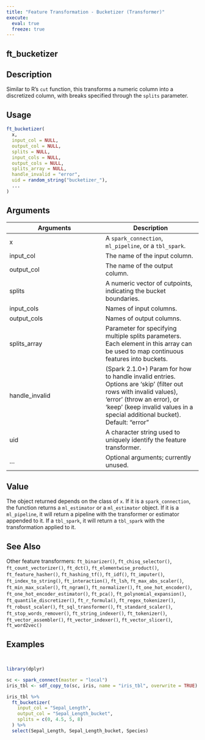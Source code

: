 ```yaml
---
title: "Feature Transformation - Bucketizer (Transformer)"
execute:
  eval: true
  freeze: true
---
```


## ft_bucketizer

## Description
Similar to R's `cut` function, this transforms a numeric column into a discretized column, with breaks specified through the `splits` parameter.


## Usage
```r
ft_bucketizer(
  x,
  input_col = NULL,
  output_col = NULL,
  splits = NULL,
  input_cols = NULL,
  output_cols = NULL,
  splits_array = NULL,
  handle_invalid = "error",
  uid = random_string("bucketizer_"),
  ...
)
```

## Arguments
|Arguments|Description|
|---|---|
| x | A `spark_connection`, `ml_pipeline`, or a `tbl_spark`. |
| input_col | The name of the input column. |
| output_col | The name of the output column. |
| splits | A numeric vector of cutpoints, indicating the bucket boundaries. |
| input_cols | Names of input columns. |
| output_cols | Names of output columns. |
| splits_array | Parameter for specifying multiple splits parameters. Each element in this array can be used to map continuous features into buckets. |
| handle_invalid | (Spark 2.1.0+) Param for how to handle invalid entries. Options are 'skip' (filter out rows with invalid values), 'error' (throw an error), or 'keep' (keep invalid values in a special additional bucket). Default: "error" |
| uid | A character string used to uniquely identify the feature transformer. |
| ... | Optional arguments; currently unused. |


## Value
The object returned depends on the class of `x`. If it is a `spark_connection`, the function returns a `ml_estimator` or a `ml_estimator` object. If it is a `ml_pipeline`, it will return a pipeline with the transformer or estimator appended to it. If a `tbl_spark`, it will return a `tbl_spark` with the transformation applied to it.





## See Also
Other feature transformers: `ft_binarizer()`, `ft_chisq_selector()`, `ft_count_vectorizer()`, `ft_dct()`, `ft_elementwise_product()`, `ft_feature_hasher()`, `ft_hashing_tf()`, `ft_idf()`, `ft_imputer()`, `ft_index_to_string()`, `ft_interaction()`, `ft_lsh`, `ft_max_abs_scaler()`, `ft_min_max_scaler()`, `ft_ngram()`, `ft_normalizer()`, `ft_one_hot_encoder()`, `ft_one_hot_encoder_estimator()`, `ft_pca()`, `ft_polynomial_expansion()`, `ft_quantile_discretizer()`, `ft_r_formula()`, `ft_regex_tokenizer()`, `ft_robust_scaler()`, `ft_sql_transformer()`, `ft_standard_scaler()`, `ft_stop_words_remover()`, `ft_string_indexer()`, `ft_tokenizer()`, `ft_vector_assembler()`, `ft_vector_indexer()`, `ft_vector_slicer()`, `ft_word2vec()`

## Examples
```r


library(dplyr)

sc <- spark_connect(master = "local")
iris_tbl <- sdf_copy_to(sc, iris, name = "iris_tbl", overwrite = TRUE)

iris_tbl %>%
  ft_bucketizer(
    input_col = "Sepal_Length",
    output_col = "Sepal_Length_bucket",
    splits = c(0, 4.5, 5, 8)
  ) %>%
  select(Sepal_Length, Sepal_Length_bucket, Species)



```
